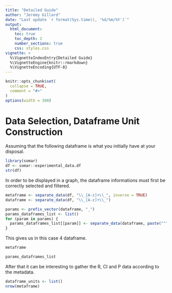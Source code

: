 ```yaml
---
title: "Detailed Guide"
author: "Jeremy Gillard"
date: "Last update `r format(Sys.time(), '%d/%m/%Y')`"
output: 
  html_document:
    toc: true
    toc_depth: 2
    number_sections: true
    css: styles.css
vignette: >
  %\VignetteIndexEntry{Detailed Guide}
  %\VignetteEngine{knitr::rmarkdown}
  %\VignetteEncoding{UTF-8}
---
```


```r
knitr::opts_chunk$set(
  collapse = TRUE,
  comment = "#>"
)
options(width = 300)
```

# Data Selection, Dataframe Unit Construction

Assuming that the following dataframe is what you initially have at your disposal.

```r
library(somar)
df <- somar::experimental_data.df
str(df)
```

In order to be displayed in a graph, the dataframe informations must first be correctly selected and filtered.

```r
metaframe <- separate_data(df, "\\_[A-z]+\\_", inverse = TRUE)
dataframe <- separate_data(df, "\\_[A-z]+\\_")

params <- prefix_vector(dataframe, "_")
params_dataframes_list <- list()
for (param in params) {
  params_dataframes_list[[param]] <- separate_data(dataframe, paste("^", param, sep=""))
}
```

This gives us in this case 4 dataframe.

```r
metaframe
```

```r
params_dataframes_list
```

After that it can be interesting to gather the R, CI and P data according to the metadata.

```r
dataframe_units <- list()
nrow(metaframe)
```
